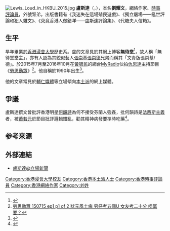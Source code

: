 {{distinguish|仇思達}}
[[File:Lewis_Loud_in_HKBU_2015.jpg|thumb]]
'''盧斯達'''（{{lang-en|Lewis Loud}}，{{bd|1990年||||catIdx=L}}），本名'''劉耀文'''，網絡作家、[[時事評論員|時事評論員]]，外號腎弟。出版書籍有《我迷失在這場殖民遊戲》、《獨立屠場——亂世評論和犯人雜文》、《究竟香港人做錯咩——盧斯達評論集》、《代糖夫人信箱》。

==生平==
早年畢業於[[香港浸會大學|香港浸會大學]]歷史系。盧的文章見於其網上博客'''無待堂'''<ref>{{Cite web |url=http://dadazim.com/journal/ |title=無待堂網誌 |access-date=2016-11-01 |archive-date=2019-06-16 |archive-url=https://web.archive.org/web/20190616055747/http://dadazim.com/journal/ |dead-url=no }}</ref>，故人稱「無待堂堂主」，亦有人認為其貌似藝人[[張崇基|張崇基]][[張崇德|張崇德]]兄弟而稱其「文青版張崇基/德」。於2015年7月至2016年10月在[[黃毓民|黃毓民]]的網台[[MyRadio|MyRadio]]伙拍[[仇思達|仇思達]]主持節目《[[勞思動眾|勞思動眾]]》<ref>[https://www.youtube.com/watch?v=5YdWS0ZtVgM 勞思動眾 150715 ep1 p1 of 2 狀元風土病 男仔考五個U 女友考二十分 唔緊要？]</ref>。他自稱於1990年出生<ref name="gate">{{cite web |url=https://www.youtube.com/watch?v=oXQVVSRE73E&feature=youtu.be&t=14m50s |title=04JUN2016 論壇 (一)：嘉賓發言 /「重組記憶碎片，六四的本土面向」-「重鑑六四意義 構想香港前路」聯校六四論壇 (5/9)}}</ref>。

他的文章常見於[[輔仁媒體|輔仁媒體]]等立場傾向[[本土派_(香港)|本土派]]的網上媒體。

==爭議==

盧斯達撰文曾批評香港明星[[何韻詩|何韻詩]]為何不接受芬蘭人強姦，批何韻詩是[[法西斯主義|法西斯主義]]者，被[[蕭若元|蕭若元]]於節目批評邏輯錯亂，勸其精神病發要準時吃藥<ref>{{Cite web |url=https://www.youtube.com/watch?v=hQSq3XvsSIg |title=盧斯達批何韻詩 盡顯邏輯謬誤 |access-date=2020-08-18 |archive-date=2020-10-20 |archive-url=https://web.archive.org/web/20201020094801/https://www.youtube.com/watch?v=hQSq3XvsSIg&gl=US&hl=en |dead-url=no }}</ref>。

==参考来源==
{{reflist}}

==外部連結==
* [https://www.thestandnews.com/author/%E7%9B%A7%E6%96%AF%E9%81%94 盧斯達@立場新聞] {{Wayback|url=https://www.thestandnews.com/author/%E7%9B%A7%E6%96%AF%E9%81%94 |date=20211229094339 }}


{{DEFAULTSORT:L}}
[[Category:香港浸會大學校友|Category:香港浸會大學校友]]
[[Category:香港本土派人士|Category:香港本土派人士]]
[[Category:香港時事評論員|Category:香港時事評論員]]
[[Category:香港網絡作家|Category:香港網絡作家]]
[[Category:刘姓|Category:刘姓]]